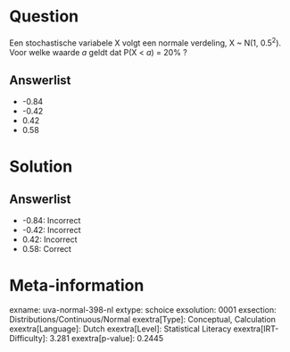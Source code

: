Question
========

Een stochastische variabele X volgt een normale verdeling, X \~ N(1,
0.5^2^). Voor welke waarde *a* geldt dat P(X \< *a*) = 20% ?

Answerlist
----------

* -0.84
* -0.42
* 0.42
* 0.58

Solution
========

Answerlist
----------

* -0.84: Incorrect
* -0.42: Incorrect
* 0.42: Incorrect
* 0.58: Correct

Meta-information
================
exname: uva-normal-398-nl
extype: schoice
exsolution: 0001
exsection: Distributions/Continuous/Normal
exextra[Type]: Conceptual, Calculation
exextra[Language]: Dutch
exextra[Level]: Statistical Literacy
exextra[IRT-Difficulty]: 3.281
exextra[p-value]: 0.2445
